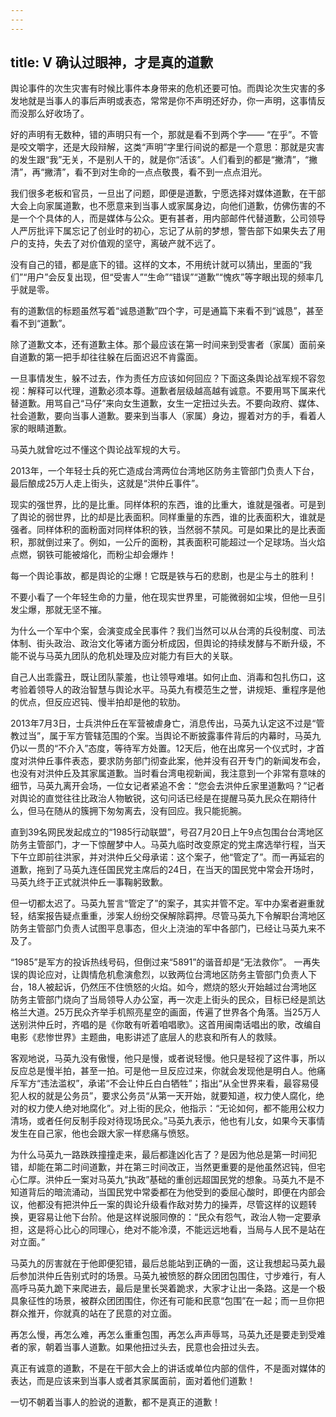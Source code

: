```yaml
---
---
---
```

title: Ⅴ 确认过眼神，才是真的道歉
---

舆论事件的次生灾害有时候比事件本身带来的危机还要可怕。而舆论次生灾害的多发地就是当事人的事后声明或表态，常常是你不声明还好办，你一声明，这事情反而没那么好收场了。

好的声明有无数种，错的声明只有一个，那就是看不到两个字—— “在乎”。不管是咬文嚼字，还是大段辩解，这类“声明”字里行间说的都是一个意思：那就是灾害的发生跟“我”无关，不是别人干的，就是你“活该”。人们看到的都是“撇清”，“撇清”，再“撇清”，看不到对生命的一点点敬畏，看不到一点点泪光。

我们很多老板和官员，一旦出了问题，即便是道歉，宁愿选择对媒体道歉，在干部大会上向家属道歉，也不愿意来到当事人或家属身边，向他们道歉，仿佛伤害的不是一个个具体的人，而是媒体与公众。更有甚者，用内部邮件代替道歉，公司领导人严厉批评下属忘记了创业时的初心，忘记了从前的梦想，警告部下如果失去了用户的支持，失去了对价值观的坚守，离破产就不远了。

没有自己的错，都是底下的错。这样的文本，不用统计就可以猜出，里面的“我们”“用户”会反复出现，但“受害人”“生命”“错误”“道歉”“愧疚”等字眼出现的频率几乎就是零。

有的道歉信的标题虽然写着“诚恳道歉”四个字，可是通篇下来看不到“诚恳”，甚至看不到“道歉”。

除了道歉文本，还有道歉主体。那个最应该在第一时间来到受害者（家属）面前亲自道歉的第一把手却往往躲在后面迟迟不肯露面。

一旦事情发生，躲不过去，作为责任方应该如何回应？下面这条舆论战军规不容忽视：解释可以代理，道歉必须本尊。道歉者层级越高越有诚意。不要用骂下属来代替道歉。用骂自己“马仔”来向女生道歉，女生一定扭过头去。不要向政府、媒体、社会道歉，要向当事人道歉。要来到当事人（家属）身边，握着对方的手，看着人家的眼睛道歉。

马英九就曾吃过不懂这个舆论战军规的大亏。

2013年，一个年轻士兵的死亡造成台湾两位台湾地区防务主管部门负责人下台，最后酿成25万人走上街头，这就是“洪仲丘事件”。

现实的强世界，比的是比重。同样体积的东西，谁的比重大，谁就是强者。可是到了舆论的弱世界，比的却是比表面积。同样重量的东西，谁的比表面积大，谁就是强者。同样体积的面粉面对同样体积的铁，当然弱不禁风。可是如果比的是比表面积，那就倒过来了。例如，一公斤的面粉，其表面积可能超过一个足球场。当火焰点燃，钢铁可能被熔化，而粉尘却会爆炸！

每一个舆论事故，都是舆论的尘爆！它既是铁与石的悲剧，也是尘与土的胜利！

不要小看了一个年轻生命的力量，他在现实世界里，可能微弱如尘埃，但他一旦引发尘爆，那就无坚不摧。

为什么一个军中个案，会演变成全民事件？我们当然可以从台湾的兵役制度、司法体制、街头政治、政治文化等诸方面分析成因，但舆论的持续发酵与不断升级，不能不说与马英九团队的危机处理及应对能力有巨大的关联。

自己人出乖露丑，既让团队蒙羞，也让领导难堪。如何止血、消毒和包扎伤口，这考验着领导人的政治智慧与舆论水平。马英九有模范生之誉，讲规矩、重程序是他的优点，但反应迟钝、慢半拍却是他的软肋。

2013年7月3日，士兵洪仲丘在军营被虐身亡，消息传出，马英九认定这不过是“管教过当”，属于军方管辖范围的个案。当舆论不断披露事件背后的内幕时，马英九仍以一贯的“不介入”态度，等待军方处置。12天后，他在出席另一个仪式时，才首度对洪仲丘事件表态，要求防务部门彻查此案，他并没有召开专门的新闻发布会，也没有对洪仲丘及其家属道歉。当时看台湾电视新闻，我注意到一个非常有意味的细节，马英九离开会场，一位女记者紧追不舍：“您会去洪仲丘家里道歉吗？”记者对舆论的直觉往往比政治人物敏锐，这句问话已经是在提醒马英九民众在期待什么，但马在随从的簇拥下匆匆离去，没有回应。我只能扼腕。

直到39名网民发起成立的“1985行动联盟”，号召7月20日上午9点包围台台湾地区防务主管部门，才一下惊醒梦中人。马英九临时改变原定的党主席选举行程，当天下午立即前往洪家，并对洪仲丘父母承诺：这个案子，他“管定了”。而一再延宕的道歉，拖到了马英九连任国民党主席后的24日，在当天的国民党中常会开场时，马英九终于正式就洪仲丘一事鞠躬致歉。

但一切都太迟了。马英九誓言“管定了”的案子，其实并管不定。军中办案者避重就轻，结案报告疑点重重，涉案人纷纷交保解除羁押。尽管马英九下令解职台湾地区防务主管部门负责人试图平息事态，但火上浇油的军中各部门，已经让马英九来不及了。

“1985”是军方的投诉热线号码，但倒过来“5891”的谐音却是“无法救你”。 一再失误的舆论应对，让舆情危机愈演愈烈，以致两位台湾地区防务主管部门负责人下台，18人被起诉，仍然压不住愤怒的火焰。如今，燃烧的怒火开始越过台湾地区防务主管部门烧向了当局领导人办公室，再一次走上街头的民众，目标已经是凯达格兰大道。25万民众齐举手机照亮星空的画面，传遍了世界各个角落。当25万人送别洪仲丘时，齐唱的是《你敢有听着咱唱歌》。这首用闽南话唱出的歌，改编自电影《悲惨世界》主题曲，电影讲述了底层人的悲哀和所有人的救赎。

客观地说，马英九没有傲慢，他只是慢，或者说轻慢。他只是轻视了这件事，所以反应总是慢半拍，甚至一拍。可是他一旦反应过来，你就会发现他是明白人。他痛斥军方“违法滥权”，承诺“不会让仲丘白白牺牲”；指出“从全世界来看，最容易侵犯人权的就是公务员”，要求公务员“从第一天开始，就要知道，权力使人腐化，绝对的权力使人绝对地腐化”。对上街的民众，他指示：“无论如何，都不能用公权力清场，或者任何反制手段对待现场民众。”马英九表示，他也有儿女，如果今天事情发生在自己家，他也会跟大家一样悲痛与愤怒。

为什么马英九一路跌跌撞撞走来，最后都逢凶化吉了？是因为他总是第一时间犯错，却能在第二时间道歉，并在第三时间改正，当然更重要的是他虽然迟钝，但宅心仁厚。洪仲丘一案对马英九“执政”基础的重创远超国民党的想象。马英九不是不知道背后的暗流涌动，当国民党中常委都在为他受到的委屈心酸时，即便在内部会议，他都没有把洪仲丘一案的舆论升级看作敌对势力的操弄，尽管这样的议题转换，更容易让他下台阶。他是这样说服同僚的：“民众有怨气，政治人物一定要承担，这是将心比心的同理心，绝对不能冷漠，不能远远地看，当局与人民不是站在对立面。”

马英九的厉害就在于他即便犯错，最后总能站到正确的一面，这让我想起马英九最后参加洪仲丘告别式时的场景。马英九被愤怒的群众团团包围住，寸步难行，有人高呼马英九跪下来爬进去，最后是里长哭着跪求，大家才让出一条路。这是一个极具象征性的场景，被群众团团围住，你还有可能和民意“包围”在一起；而一旦你把群众推开，你就真的站在了民意的对立面。

再怎么慢，再怎么难，再怎么重重包围，再怎么声声辱骂，马英九还是要走到受难者的家，朝着当事人道歉。如果他扭过头去，民意也会扭过头去。

真正有诚意的道歉，不是在干部大会上的讲话或单位内部的信件，不是面对媒体的表达，而是应该来到当事人或者其家属面前，面对着他们道歉！

一切不朝着当事人的脸说的道歉，都不是真正的道歉！